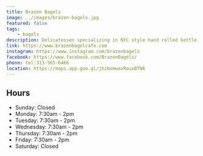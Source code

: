 ```yaml
---
title: Brazen Bagels
image: ../images/brazen-bagels.jpg
featured: false
tags:
    - bagels
description: Delicatessen specializing in NYC style hand rolled kettle boiled bagels.
link: https://www.brazenbagelcafe.com
instagram: https://www.instagram.com/brazenbagels
facebook: https://www.facebook.com/BrazenBagels/
phone: tel:313-565-6466
location: https://maps.app.goo.gl/jhzbomwavRouxBTNA
---
```


## Hours

- Sunday: Closed
- Monday: 7:30am - 2pm
- Tuesday: 7:30am - 2pm
- Wednesday: 7:30am - 2pm
- Thursday: 7:30am - 2pm
- Friday: 7:30am - 2pm
- Saturday: Closed

